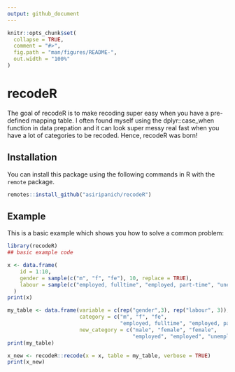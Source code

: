 ```yaml
---
output: github_document
---
```


<!-- README.md is generated from README.Rmd. Please edit that file -->

```r
knitr::opts_chunk$set(
  collapse = TRUE,
  comment = "#>",
  fig.path = "man/figures/README-",
  out.width = "100%"
)
```
# recodeR

<!-- badges: start -->
<!-- badges: end -->

The goal of recodeR is to make recoding super easy when you have a pre-defined mapping table. I often found myself using the dplyr::case_when function in data prepation and it can look super messy real fast when you have a lot of categories to be recoded. Hence, recodeR was born! 

## Installation

You can install this package using the following commands in R with the `remote` package.

``` r
remotes::install_github("asiripanich/recodeR")
```

## Example

This is a basic example which shows you how to solve a common problem:

```r
library(recodeR)
## basic example code

x <- data.frame(
    id = 1:10,
    gender = sample(c("m", "f", "fe"), 10, replace = TRUE),
    labour = sample(c("employed, fulltime", "employed, part-time", "unemployed"), 10, replace = TRUE)
  )
print(x)

my_table <- data.frame(variable = c(rep("gender",3), rep("labour", 3)),
                       category = c("m", "f", "fe",
                                    "employed, fulltime", "employed, part-time", "unemployed"),
                       new_category = c("male", "female", "female",
                                        "employed", "employed", "unemployed"))
print(my_table)

x_new <- recodeR::recode(x = x, table = my_table, verbose = TRUE)
print(x_new)
```
